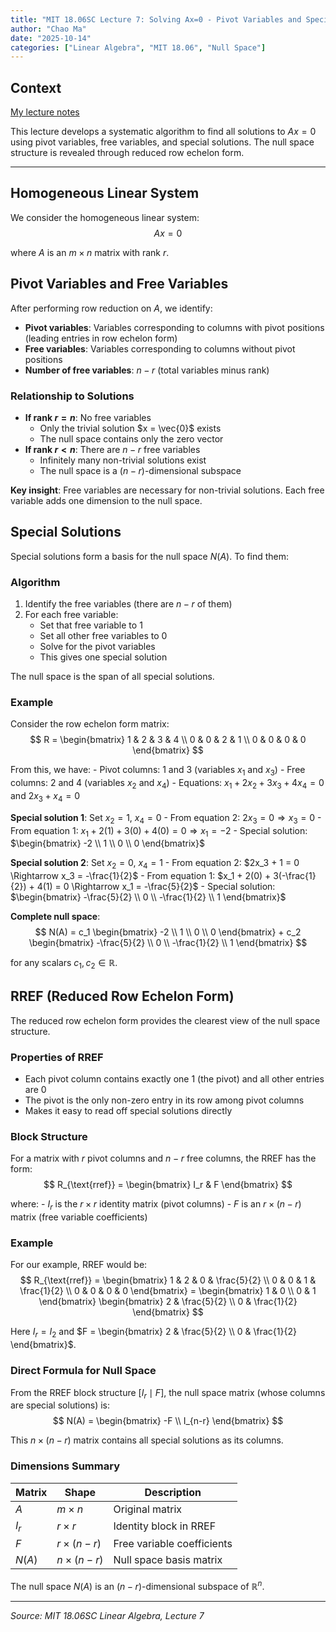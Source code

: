 ```yaml
---
title: "MIT 18.06SC Lecture 7: Solving Ax=0 - Pivot Variables and Special Solutions"
author: "Chao Ma"
date: "2025-10-14"
categories: ["Linear Algebra", "MIT 18.06", "Null Space"]
---
```


## Context

[My lecture notes](https://github.com/ickma2311/foundations/blob/main/MIT18.06SC/lecture07/lecture07_pivot_variables_special_solutions.md)

This lecture develops a systematic algorithm to find all solutions to $Ax = 0$ using pivot variables, free variables, and special solutions. The null space structure is revealed through reduced row echelon form.

---

## Homogeneous Linear System

We consider the homogeneous linear system:
$$
Ax = 0
$$

where $A$ is an $m \times n$ matrix with rank $r$.

## Pivot Variables and Free Variables

After performing row reduction on $A$, we identify:

- **Pivot variables**: Variables corresponding to columns with pivot positions (leading entries in row echelon form)
- **Free variables**: Variables corresponding to columns without pivot positions
- **Number of free variables**: $n - r$ (total variables minus rank)

### Relationship to Solutions

- **If rank $r = n$**: No free variables
  - Only the trivial solution $x = \vec{0}$ exists
  - The null space contains only the zero vector

- **If rank $r < n$**: There are $n - r$ free variables
  - Infinitely many non-trivial solutions exist
  - The null space is a $(n-r)$-dimensional subspace

**Key insight**: Free variables are necessary for non-trivial solutions. Each free variable adds one dimension to the null space.

## Special Solutions

Special solutions form a basis for the null space $N(A)$. To find them:

### Algorithm
1. Identify the free variables (there are $n - r$ of them)
2. For each free variable:
   - Set that free variable to 1
   - Set all other free variables to 0
   - Solve for the pivot variables
   - This gives one special solution

The null space is the span of all special solutions.

### Example

Consider the row echelon form matrix:
$$
R = \begin{bmatrix}
1 & 2 & 3 & 4 \\
0 & 0 & 2 & 1 \\
0 & 0 & 0 & 0
\end{bmatrix}
$$

From this, we have:
- Pivot columns: 1 and 3 (variables $x_1$ and $x_3$)
- Free columns: 2 and 4 (variables $x_2$ and $x_4$)
- Equations: $x_1 + 2x_2 + 3x_3 + 4x_4 = 0$ and $2x_3 + x_4 = 0$

**Special solution 1**: Set $x_2 = 1$, $x_4 = 0$
- From equation 2: $2x_3 = 0 \Rightarrow x_3 = 0$
- From equation 1: $x_1 + 2(1) + 3(0) + 4(0) = 0 \Rightarrow x_1 = -2$
- Special solution: $\begin{bmatrix} -2 \\ 1 \\ 0 \\ 0 \end{bmatrix}$

**Special solution 2**: Set $x_2 = 0$, $x_4 = 1$
- From equation 2: $2x_3 + 1 = 0 \Rightarrow x_3 = -\frac{1}{2}$
- From equation 1: $x_1 + 2(0) + 3(-\frac{1}{2}) + 4(1) = 0 \Rightarrow x_1 = -\frac{5}{2}$
- Special solution: $\begin{bmatrix} -\frac{5}{2} \\ 0 \\ -\frac{1}{2} \\ 1 \end{bmatrix}$

**Complete null space**:
$$
N(A) = c_1 \begin{bmatrix} -2 \\ 1 \\ 0 \\ 0 \end{bmatrix} + c_2 \begin{bmatrix} -\frac{5}{2} \\ 0 \\ -\frac{1}{2} \\ 1 \end{bmatrix}
$$

for any scalars $c_1, c_2 \in \mathbb{R}$.

## RREF (Reduced Row Echelon Form)

The reduced row echelon form provides the clearest view of the null space structure.

### Properties of RREF
- Each pivot column contains exactly one 1 (the pivot) and all other entries are 0
- The pivot is the only non-zero entry in its row among pivot columns
- Makes it easy to read off special solutions directly

### Block Structure

For a matrix with $r$ pivot columns and $n-r$ free columns, the RREF has the form:
$$
R_{\text{rref}} = \begin{bmatrix}
I_r & F
\end{bmatrix}
$$

where:
- $I_r$ is the $r \times r$ identity matrix (pivot columns)
- $F$ is an $r \times (n-r)$ matrix (free variable coefficients)

### Example

For our example, RREF would be:
$$
R_{\text{rref}} = \begin{bmatrix}
1 & 2 & 0 & \frac{5}{2} \\
0 & 0 & 1 & \frac{1}{2} \\
0 & 0 & 0 & 0
\end{bmatrix}
= \begin{bmatrix}
1 & 0 \\
0 & 1
\end{bmatrix}
\begin{bmatrix}
2 & \frac{5}{2} \\
0 & \frac{1}{2}
\end{bmatrix}
$$

Here $I_r = I_2$ and $F = \begin{bmatrix} 2 & \frac{5}{2} \\ 0 & \frac{1}{2} \end{bmatrix}$.

### Direct Formula for Null Space

From the RREF block structure $[I_r \mid F]$, the null space matrix (whose columns are special solutions) is:
$$
N(A) = \begin{bmatrix}
-F \\
I_{n-r}
\end{bmatrix}
$$

This $n \times (n-r)$ matrix contains all special solutions as its columns.

### Dimensions Summary

| Matrix | Shape | Description |
|--------|-------|-------------|
| $A$ | $m \times n$ | Original matrix |
| $I_r$ | $r \times r$ | Identity block in RREF |
| $F$ | $r \times (n-r)$ | Free variable coefficients |
| $N(A)$ | $n \times (n-r)$ | Null space basis matrix |

The null space $N(A)$ is an $(n-r)$-dimensional subspace of $\mathbb{R}^n$.

---

*Source: MIT 18.06SC Linear Algebra, Lecture 7*
